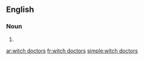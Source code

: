 ==English==

===Noun===
{{head|en|noun plural form|head=[[witch]] [[doctor]]s}}

# {{plural of|witch doctor|lang=en}}

[[ar:witch doctors]]
[[fr:witch doctors]]
[[simple:witch doctors]]